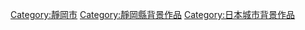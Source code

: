 [[Category:靜岡市|Category:靜岡市]]
[[Category:靜岡縣背景作品|Category:靜岡縣背景作品]]
[[Category:日本城市背景作品|Category:日本城市背景作品]]